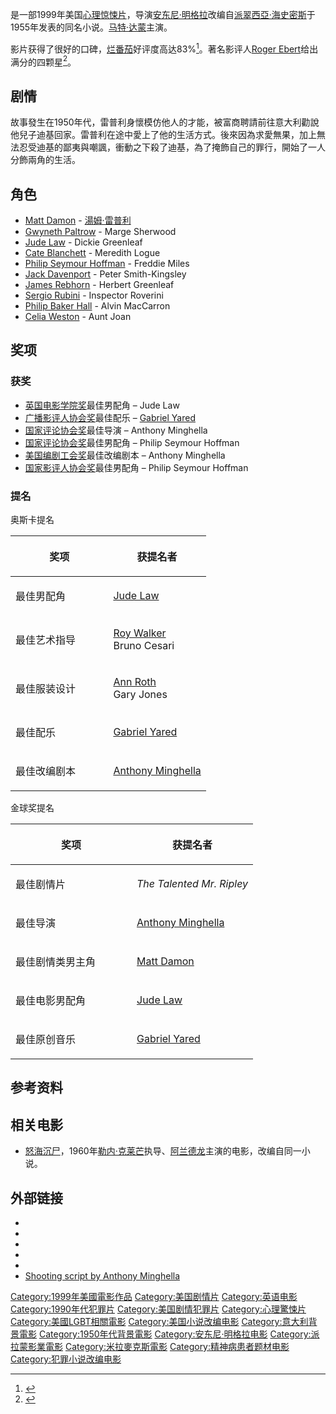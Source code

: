 {{noteTA
|T=zh-hk:心計 (電影); zh-tw:天才雷普利; zh-cn:天才瑞普利;
|G1=Show
}}
{{Infobox film
| name           = -{zh-hk:心計; zh-tw:天才雷普利; zh-cn:天才瑞普利;}-
| original_name = ''The Talented Mr. Ripley''
| image          = The Talented Mr. Ripley.jpg
| caption        = 海报
| director       = [[Anthony_Minghella|Anthony Minghella]]
| producer       = [[Sydney_Pollack|Sydney Pollack]]<br />[[Paul_Zaentz|Paul Zaentz]]<br />[[Lydia_Dean_Pilcher|Lydia Dean Pilcher]]<br />[[William_Horberg|William Horberg]]
| based on        = ''The Talented Mr. Ripley'' （[[派翠西亞·海史密斯|派翠西亞·海史密斯]]）
| writer     = Anthony Minghella
| starring       = [[Matt_Damon|Matt Damon]]<br />[[Gwyneth_Paltrow|Gwyneth Paltrow]]<br />[[Jude_Law|Jude Law]]<br />[[Cate_Blanchett|Cate Blanchett]]<br />[[Philip_Seymour_Hoffman|Philip Seymour Hoffman]]<br />[[Jack_Davenport|Jack Davenport]]
| music          = [[Gabriel_Yared|Gabriel Yared]]
| cinematography = [[John_Seale|John Seale]]
| editing        = [[Walter_Murch|Walter Murch]]
| distributor    = [[Paramount_Pictures|Paramount Pictures]] ({{small|美国}})<br />[[Miramax_Films|Miramax Films]] ({{small|国际}})
| released       = 1999年12月25日
| runtime        = 139 分钟
| country        = {{美國電影產地}}
| language       = 英语
| budget         = $4000万
| gross          = $128,798,265
| cn_name        = 天才瑞普利
| hk_name        = 心計
| tw_name        = 天才雷普利
}}
{{作品名稱|name=''The Talented Mr. Ripley''|hk=心計|tw=天才雷普利|cn=天才瑞普利}}是一部1999年美国[[心理惊悚片|心理惊悚片]]，导演[[安东尼·明格拉|安东尼·明格拉]]改编自[[派翠西亞·海史密斯|派翠西亞·海史密斯]]于1955年发表的同名小说。[[马特·达蒙|马特·达蒙]]主演。

影片获得了很好的口碑，[[烂番茄|烂番茄]]好评度高达83%<ref>{{cite web |url=http://www.rottentomatoes.com/m/talented_mr_ripley/ |title=The Talented Mr. Ripley Movie Reviews, Pictures |publisher=Rotten Tomatoes |date= |accessdate=2011-10-14 |archive-date=2021-01-20 |archive-url=https://web.archive.org/web/20210120120825/https://www.rottentomatoes.com/m/talented_mr_ripley |dead-url=no }}</ref>。著名影评人[[Roger_Ebert|Roger Ebert]]给出满分的四颗星<ref name="Ebert">{{cite news |last=Ebert |first=Roger |title=''The Talented Mr. Ripley'' |work=[[Chicago_Sun-Times|Chicago Sun-Times]] |pages= |publisher= |date=December 24, 1999 |url=http://rogerebert.suntimes.com/apps/pbcs.dll/article?AID=/19991224/REVIEWS/912240305/1023 |accessdate=2009-07-06 |archive-date=2013-03-23 |archive-url=https://web.archive.org/web/20130323114924/http://rogerebert.suntimes.com/apps/pbcs.dll/article?AID=%2F19991224%2FREVIEWS%2F912240305%2F1023 |dead-url=no }}</ref>。

== 剧情 ==
故事發生在1950年代，雷普利身懷模仿他人的才能，被富商聘請前往意大利勸說他兒子迪基回家。雷普利在途中愛上了他的生活方式。後來因為求愛無果，加上無法忍受迪基的鄙夷與嘲諷，衝動之下殺了迪基，為了掩飾自己的罪行，開始了一人分飾兩角的生活。

== 角色 ==
* [[Matt_Damon|Matt Damon]] - [[湯姆·雷普利|湯姆·雷普利]]
* [[Gwyneth_Paltrow|Gwyneth Paltrow]] - Marge Sherwood
* [[Jude_Law|Jude Law]] - Dickie Greenleaf
* [[Cate_Blanchett|Cate Blanchett]] - Meredith Logue
* [[Philip_Seymour_Hoffman|Philip Seymour Hoffman]] - Freddie Miles
* [[Jack_Davenport|Jack Davenport]] - Peter Smith-Kingsley
* [[James_Rebhorn|James Rebhorn]] - Herbert Greenleaf
* [[Sergio_Rubini|Sergio Rubini]] - Inspector Roverini
* [[Philip_Baker_Hall|Philip Baker Hall]] - Alvin MacCarron
* [[Celia_Weston|Celia Weston]] - Aunt Joan

== 奖项 ==

=== 获奖 ===
* [[英国电影学院奖|英国电影学院奖]]最佳男配角 – Jude Law
* [[广播影评人协会奖|广播影评人协会奖]]最佳配乐 – [[Gabriel_Yared|Gabriel Yared]]
* [[国家评论协会奖|国家评论协会奖]]最佳导演 – Anthony Minghella
* [[国家评论协会奖|国家评论协会奖]]最佳男配角 – Philip Seymour Hoffman
* [[美国编剧工会奖|美国编剧工会奖]]最佳改编剧本 – Anthony Minghella
* [[国家影评人协会奖|国家影评人协会奖]]最佳男配角 – Philip Seymour Hoffman

=== 提名 ===
;奥斯卡提名
{| class="wikitable"
|-
! style="width:50%;"| 奖项
! style="width:50%;"| 获提名者
|-
| 最佳男配角
| [[Jude_Law|Jude Law]]
|-
| 最佳艺术指导
| [[Roy_Walker|Roy Walker]]<br />Bruno Cesari
|-
| 最佳服装设计
| [[Ann_Roth|Ann Roth]]<br />Gary Jones
|-
| 最佳配乐
| [[Gabriel_Yared|Gabriel Yared]]
|-
| 最佳改编剧本
| [[Anthony_Minghella|Anthony Minghella]]
|}

;金球奖提名
{| class="wikitable"
|-
! style="width:50%;"| 奖项
! style="width:50%;"| 获提名者
|-
| 最佳剧情片
| ''The Talented Mr. Ripley''
|-
| 最佳导演
| [[Anthony_Minghella|Anthony Minghella]]
|-
| 最佳剧情类男主角
| [[Matt_Damon|Matt Damon]]
|-
| 最佳电影男配角
| [[Jude_Law|Jude Law]]
|-
| 最佳原创音乐
| [[Gabriel_Yared|Gabriel Yared]]
|}

== 参考资料 ==
{{Reflist}}
== 相关电影 ==
*[[怒海沉尸|怒海沉尸]]，1960年[[勒内·克莱芒|勒内·克莱芒]]执导、[[阿兰德龙|阿兰德龙]]主演的电影，改编自同一小说。

== 外部链接 ==
* {{IMDb title|0134119}}
* {{Allmovie title|181276}}
* {{Rotten Tomatoes|talented_mr_ripley}}
* {{douban}}
* {{Metacritic film|the-talented-mr-ripley}}
* [http://www.dailyscript.com/scripts/mr-ripley_shooting.html Shooting script by Anthony Minghella] {{Wayback|url=http://www.dailyscript.com/scripts/mr-ripley_shooting.html |date=20210211181731 }}

{{Authority control}}
{{DEFAULTSORT:Talented Mr. Ripley}}
[[Category:1999年美國電影作品|Category:1999年美國電影作品]]
[[Category:美国剧情片|Category:美国剧情片]]
[[Category:英语电影|Category:英语电影]]
[[Category:1990年代犯罪片|Category:1990年代犯罪片]]
[[Category:美国剧情犯罪片|Category:美国剧情犯罪片]]
[[Category:心理驚悚片|Category:心理驚悚片]]
[[Category:美國LGBT相關電影|Category:美國LGBT相關電影]]
[[Category:美国小说改编电影|Category:美国小说改编电影]]
[[Category:意大利背景電影|Category:意大利背景電影]]
[[Category:1950年代背景電影|Category:1950年代背景電影]]
[[Category:安东尼·明格拉电影|Category:安东尼·明格拉电影]]
[[Category:派拉蒙影業電影|Category:派拉蒙影業電影]]
[[Category:米拉麥克斯電影|Category:米拉麥克斯電影]]
[[Category:精神病患者题材电影|Category:精神病患者题材电影]]
[[Category:犯罪小说改编电影|Category:犯罪小说改编电影]]